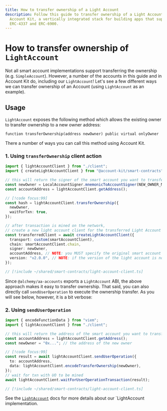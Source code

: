 ```yaml
---
title: How to transfer ownership of a Light Account
description: Follow this guide to transfer ownership of a Light Account with
  Account Kit, a vertically integrated stack for building apps that support
  ERC-4337 and ERC-6900.
---
```


# How to transfer ownership of `LightAccount`

Not all smart account implementations support transferring the ownership (e.g. `SimpleAccount`). However, a number of the accounts in this guide and in Account Kit do, including our `LightAccount`! Let's see a few different ways we can transfer ownership of an Account (using `LightAccount` as an example).

## Usage

`LightAccount` exposes the following method which allows the existing owner to transfer ownership to a new owner address:

```solidity
function transferOwnership(address newOwner) public virtual onlyOwner
```

There a number of ways you can call this method using Account Kit.

### 1. Using `transferOwnership` client action

<CodeBlocks>

```ts [example.ts] twoslash
import { lightAccountClient } from "./client";
import { createLightAccountClient } from "@account-kit/smart-contracts";

// this will return the signer of the smart account you want to transfer ownerhip to
const newOwner = LocalAccountSigner.mnemonicToAccountSigner(NEW_OWNER_MNEMONIC);
const accountAddress = lightAccountClient.getAddress();

// [!code focus:99]
const hash = lightAccountClient.transferOwnership({
  newOwner,
  waitForTxn: true,
});

// after transaction is mined on the network,
// create a new light account client for the transferred Light Account
const transferredClient = await createLightAccountClient({
  transport: custom(smartAccountClient),
  chain: smartAccountClient.chain,
  signer: newOwner,
  accountAddress, // NOTE: you MUST specify the original smart account address to connect using the new owner/signer
  version: "v2.0.0", // NOTE: if the version of the light account is not v2.0.0, it must be specified here
});
```

```ts [client.ts] twoslash filename="client.ts"
// [!include ~/shared/smart-contracts/light-account-client.ts]
```

</CodeBlocks>

Since `@alchemy/aa-accounts` exports a `LightAccount` ABI, the above approach makes it easy to transfer ownership. That said, you can also directly call `sendUserOperation` to execute the ownership transfer. As you will see below, however, it is a bit verbose:

### 2. Using `sendUserOperation`

<CodeBlocks>

```ts [example.ts] twoslash
import { encodeFunctionData } from "viem";
import { lightAccountClient } from "./client";

// this will return the address of the smart account you want to transfer ownerhip of
const accountAddress = lightAccountClient.getAddress();
const newOwner = "0x..."; // the address of the new owner

// [!code focus:99]
const result = await lightAccountClient.sendUserOperation({
  to: accountAddress,
  data: lightAccountClient.encodeTransferOwnership(newOwner),
});
// wait for txn with UO to be mined
await lightAccountClient.waitForUserOperationTransaction(result);
```

```ts [client.ts] twoslash filename="client.ts"
// [!include ~/shared/smart-contracts/light-account-client.ts]
```

</CodeBlocks>

See the [`LightAccount`](/smart-contracts/other-accounts/light-account/) docs for more details about our `LightAccount implementation.
